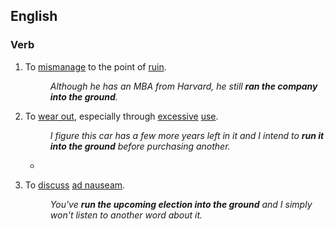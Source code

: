 ==English==

===Verb===
{{head|en|verb|head=[[to]] [[run]] [[into]] [[the]] [[ground]]}}

# {{context|transitive|idiomatic|lang=en}} To [[mismanage]] to the point of [[ruin]].
#: ''Although he has an MBA from Harvard, he still '''ran the company into the ground'''.''
# {{context|transitive|idiomatic|lang=en}} To [[wear out]], especially through [[excessive]] [[use]].
#: ''I figure this car has a few more years left in it and I intend to '''run it into the ground''' before purchasing another.''
#* {{quote-news
|year=2011
|date=January 5
|author=Jonathan Stevenson
|title=Arsenal 0 - 0 Man City
|work=BBC
|url=http://news.bbc.co.uk/sport2/hi/football/eng_prem/9331164.stm
|page=
|passage=City sent on Adam Johnson for the ineffective Jo and the Englishman at least gave notice that he wanted to run at the Arsenal defence, but his team-mates had been '''run into the ground''' by then and no-one could get up in support of the winger.}}
# {{context|transitive|idiomatic|lang=en}} To [[discuss]] [[ad nauseam]].
#: ''You've '''run the upcoming election into the ground''' and I simply won't listen to another word about it.''